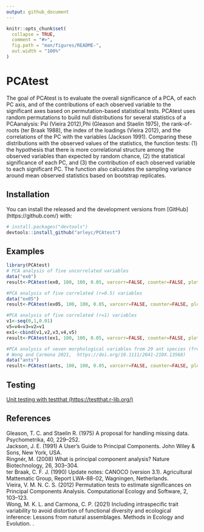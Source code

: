 ```yaml
---
output: github_document
---
```


<!-- README.md is generated from README.Rmd. Please edit that file -->

```r
knitr::opts_chunk$set(
  collapse = TRUE,
  comment = "#>",
  fig.path = "man/figures/README-",
  out.width = "100%"
)
```

# PCAtest

<!-- badges: start -->
<!-- badges: end -->

The goal of PCAtest is to evaluate the overall significance of a PCA, of each PC
axis, and of the contributions of each observed variable to the significant axes 
based on permutation-based statistical tests. PCAtest uses random permutations 
to build null distributions for several statistics of a PCAanalysis: Psi (Vieira
2012),Phi (Gleason and Staelin 1975), the rank-of-roots (ter Braak 1988), the 
index of the loadings (Vieira 2012), and the correlations of the PC with the 
variables (Jackson 1991). Comparing these distributions with the observed values
of the statistics, the function tests: (1) the hypothesis that there is more 
correlational structure among the observed variables than expected by random 
chance, (2) the statistical significance of each PC, and (3) the contribution of
each observed variable to each significant PC. The function also calculates the 
sampling variance around mean observed statistics based on bootstrap replicates.

## Installation

You can install the released and the development versions from [GitHub]
(https://github.com/) with:

``` r
# install.packages("devtools")
devtools::install_github("arleyc/PCAtest")
```
## Examples

```r
library(PCAtest)
# PCA analysis of five uncorrelated variables
data("ex0")
result<-PCAtest(ex0, 100, 100, 0.05, varcorr=FALSE, counter=FALSE, plot=TRUE)
```

```r
#PCA analysis of five correlated (r=0.5) variables
data("ex05")
result<-PCAtest(ex05, 100, 100, 0.05, varcorr=FALSE, counter=FALSE, plot=TRUE)
```

```r
#PCA analysis of five correlated (r=1) variables
v1<-seq(0,1,0.01)
v5=v4=v3=v2=v1
ex1<-cbind(v1,v2,v3,v4,v5)
result<-PCAtest(ex1, 100, 100, 0.05, varcorr=FALSE, counter=FALSE, plot=TRUE)
```

```r
#PCA analysis of seven morphological variables from 29 ant species (from
# Wong and Carmona 2021,  https://doi.org/10.1111/2041-210X.13568)
data("ants")
result<-PCAtest(ants, 100, 100, 0.05, varcorr=FALSE, counter=FALSE, plot=TRUE)
```

## Testing

[Unit testing with testthat (https://testthat.r-lib.org/)](tests/testthat/testthat.md)

## References

Gleason, T. C. and Staelin R. (1975) A proposal for handling missing data. Psychometrika, 40, 229–252.\
Jackson, J. E. (1991) A User’s Guide to Principal Components. John Wiley & Sons, New York, USA.\
Ringnér, M. (2008) What is principal component analysis? Nature Biotechnology, 26, 303–304.\
ter Braak, C. F. J. (1990) Update notes: CANOCO (version 3.1). Agricultural Mattematic Group, Report LWA-88-02, Wagningen, Netherlands.\
Vieira, V. M. N. C. S. (2012) Permutation tests to estimate significances on Principal Components Analysis. Computational Ecology and Software, 2, 103–123.\
Wong, M. K. L. and Carmona, C. P. (2021) Including intraspecific trait variability to avoid distortion of functional diversity and ecological inference: Lessons from natural assemblages. Methods in Ecology and Evolution. \url{https://doi.org/10.1111/2041- 210X.13568}.
